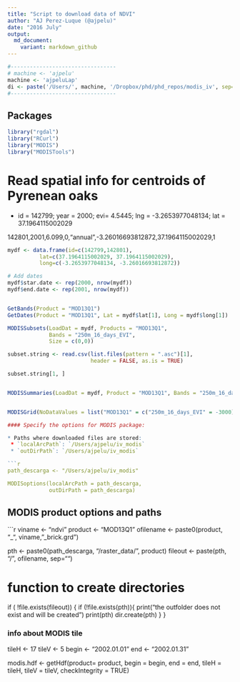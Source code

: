 ```yaml
---
title: "Script to download data of NDVI"
author: "AJ Perez-Luque (@ajpelu)"
date: "2016 July"
output:  
  md_document:
    variant: markdown_github
---
```

  
  
```r
#---------------------------------
# machine <- 'ajpelu'
machine <- 'ajpeluLap'
di <- paste('/Users/', machine, '/Dropbox/phd/phd_repos/modis_iv', sep='')
#---------------------------------
```

## Packages 
```r
library("rgdal")
library("RCurl")
library("MODIS")
library("MODISTools")
```

# Read spatial info for centroids of Pyrenean oaks 
* id = 142799;  year = 2000; evi= 4.5445; lng = -3.2653977048134; lat = 37.1964115002029 

142801,2001,6.099,0,"annual",-3.26016693812872,37.1964115002029,1


```r
mydf <- data.frame(id=c(142799,142801),
          lat=c(37.1964115002029, 37.1964115002029),
          long=c(-3.2653977048134, -3.26016693812872)) 

# Add dates 
mydf$star.date <- rep(2000, nrow(mydf))
mydf$end.date <- rep(2001, nrow(mydf))


GetBands(Product = "MOD13Q1")
GetDates(Product = "MOD13Q1", Lat = mydf$lat[1], Long = mydf$long[1])

MODISSubsets(LoadDat = mydf, Products = "MOD13Q1",
             Bands = "250m_16_days_EVI",
             Size = c(0,0))

subset.string <- read.csv(list.files(pattern = ".asc")[1], 
                          header = FALSE, as.is = TRUE)

subset.string[1, ]


MODISSummaries(LoadDat = mydf, Product = "MOD13Q1", Bands = "250m_16_days_EVI", ScaleFactor = 0.0001)


MODISGrid(NoDataValues = list("MOD13Q1" = c("250m_16_days_EVI" = -3000)))

#### Specify the options for MODIS package: 

* Paths where downloaded files are stored: 
 * `localArcPath`: `/Users/ajpelu/iv_modis` 
 * `outDirPath`: `/Users/ajpelu/iv_modis` 

```r
path_descarga <- "/Users/ajpelu/iv_modis"

MODISoptions(localArcPath = path_descarga,
             outDirPath = path_descarga)
```

## MODIS product options and paths
```r
viname <- "ndvi"
product <- "MOD13Q1"
ofilename <- paste0(product, "_", viname, "_brick.grd")

pth <- paste0(path_descarga, "/raster_data/", product)
fileout <- paste(pth, "/", ofilename, sep="")



# function to create directories
if ( !file.exists(fileout)) { 
  if (!file.exists(pth)){ 
    print("the outfolder does not exist and will be created")
    print(pth)
    dir.create(pth)
  }
}


### info about MODIS tile

tileH <- 17
tileV <- 5
begin <- "2002.01.01"
end <- "2002.01.31"

modis.hdf <- getHdf(product= product,
                    begin = begin,
                    end = end,
                    tileH = tileH,
                    tileV = tileV,
                    checkIntegrity = TRUE)
  